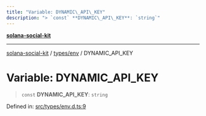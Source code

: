 ```yaml
---
title: "Variable: DYNAMIC\_API\_KEY"
description: "> `const` **DYNAMIC\_API\_KEY**: `string`"
---
```


[**solana-social-kit**](../../../README.mdx)

***

[solana-social-kit](../../../README.mdx) / [types/env](../README.mdx) / DYNAMIC\_API\_KEY

# Variable: DYNAMIC\_API\_KEY

> `const` **DYNAMIC\_API\_KEY**: `string`

Defined in: [src/types/env.d.ts:9](https://github.com/SendArcade/solana-social-starter/blob/03568260ca96ed63f77049843c721de1cb011893/src/types/env.d.ts#L9)
